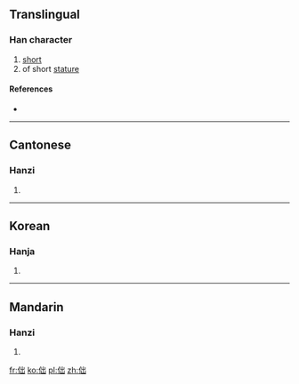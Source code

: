 ==Translingual==

===Han character===
{{Han char|rn=9|rad=人|as=05|sn=7|four=|canj=人山山 (OUU)|ids=⿰[[亻]][[出]]}}

# [[short]]
# of short [[stature]]

====References====
* {{Han ref|kx=0096.150|hdz=10140.040|uh=3441|ud=13377}}

----

==Cantonese==

===Hanzi===
{{yue-hanzi|jyut=[[zyut3]], [[zyut6]]|y=jyut3, jyut6}}

# {{defn|lang=yue|sort=人05}}

----

==Korean==

===Hanja===
{{ko-hanja|hangeul=출|rv=chul|mr=ch'ul|y=chwul|eumhun=짧다|ehrv=jjalta|ehmr=tchalta|ehy=ccalpta}}

# {{defn|lang=ko|sort=人05}}

----

==Mandarin==

===Hanzi===
{{cmn-hanzi|pin=[[zhuō]] ([[zhuo1]])|wg=cho<sup>1</sup>}}

# {{defn|lang=cmn|sort=人05}}

[[fr:㑁]]
[[ko:㑁]]
[[pl:㑁]]
[[zh:㑁]]